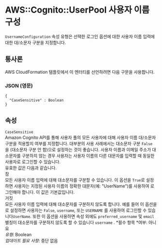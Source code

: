 # AWS::Cognito::UserPool 사용자 이름 구성

`UsernameConfiguration` 속성 유형은 선택한 로그인 옵션에 대한 사용자 이름 입력에 대한 대/소문자 구분을 지정합니다.

## 통사론

AWS CloudFormation 템플릿에서 이 엔터티를 선언하려면 다음 구문을 사용합니다.

### JSON (영문)

```
{
  "CaseSensitive" : Boolean
}
```

## 속성

`CaseSensitive`  
Amazon Cognito API를 통해 사용자 풀의 모든 사용자에 대해 사용자 이름 대/소문자 구분을 적용할지 여부를 지정합니다. 대부분의 사용 사례에서는 대소문자 구분 `False` 을 (대소문자 구분 안 함)으로 설정하는 것이 좋습니다. 사용자 이름과 이메일 주소가 대소문자를 구분하지 않는 경우 사용자는 사용자 이름의 다른 대문자를 입력할 때 동일한 사용자로 로그인할 수 있습니다.  
유효한 값은 다음과 같습니다.  
참  
모든 사용자 이름 입력에 대해 대소문자를 구분할 수 있습니다. 이 옵션을 `True`로 설정하면 사용자는 지정된 사용자 이름의 정확한 대문자(예: "UserName")를 사용하여 로그인해야 합니다. 이 값은 기본값입니다.  
거짓  
모든 사용자 이름 입력에 대해 대소문자를 구분하지 않도록 합니다. 예를 들어 이 옵션을 로 설정하면 사용자는 `False`, `username`, 또는 `USERNAME` 를 사용하여 로그인할 수 있습니다`UserName`. 또한 이 옵션을 사용하면 속성 외에도 `preferred_username` 및 `email` 별칭이 대소문자를 구분하지 않도록 할 수 있습니다 `username` .
*필수 항목 *여부: 아니요  
_유형_: Boolean  
_업데이트 필요 사항_: 중단 없음
